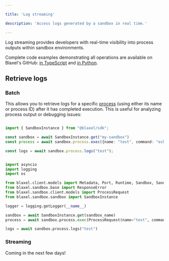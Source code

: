 ```yaml
---

title: 'Log streaming'

description: 'Access logs generated by a sandbox in real time.'

---
```


Log streaming provides developers with real-time visibility into process outputs within sandbox environments.

<Tip>Complete code examples demonstrating all operations are available on Blaxel's GitHub: [in TypeScript](https://github.com/beamlit/sdk-typescript/blob/main/integrationtest/sandbox.ts) and [in Python](https://github.com/beamlit/sdk-python/blob/main/integrationtest/sandbox.py).</Tip>

## Retrieve logs

### Batch

This allows you to retrieve logs for a specific [process](Processes) (using either its name or process ID) after it has completed execution. This is useful for analyzing process output or debugging issues:

<CodeGroup>

```typescript TypeScript {6}

import { SandboxInstance } from "@blaxel/sdk";

const sandbox = await SandboxInstance.get("my-sandbox")
const process = await sandbox.process.exec({name: "test", command: "echo 'Hello world'"})

const logs = await sandbox.process.logs("test");

```

```python Python {15}

import asyncio
import logging
import os

from blaxel.client.models import Metadata, Port, Runtime, Sandbox, SandboxSpec
from blaxel.sandbox.base import ResponseError
from blaxel.sandbox.client.models import ProcessRequest
from blaxel.sandbox.sandbox import SandboxInstance

logger = logging.getLogger(__name__)

sandbox = await SandboxInstance.get(sandbox_name)
process = await sandbox.process.exec(ProcessRequest(name="test", command="echo 'Hello world'"))

logs = await sandbox.process.logs("test")

```

</CodeGroup>

### Streaming

Coming in the next few days!